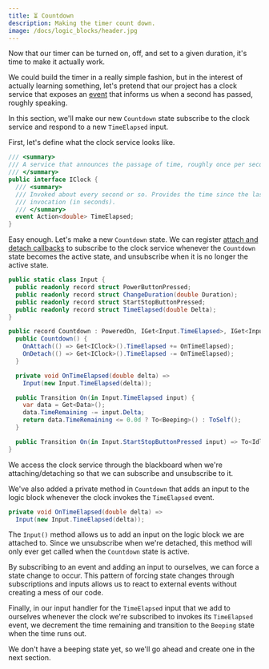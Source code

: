 ```yaml
---
title: ⏳ Countdown
description: Making the timer count down.
image: /docs/logic_blocks/header.jpg
---
```


Now that our timer can be turned on, off, and set to a given duration, it's time to make it actually work.

We could build the timer in a really simple fashion, but in the interest of actually learning something, let's pretend that our project has a clock service that exposes an [event] that informs us when a second has passed, roughly speaking.

In this section, we'll make our new `Countdown` state subscribe to the clock service and respond to a new `TimeElapsed` input.

First, let's define what the clock service looks like.

```csharp
/// <summary>
/// A service that announces the passage of time, roughly once per second.
/// </summary>
public interface IClock {
  /// <summary>
  /// Invoked about every second or so. Provides the time since the last
  /// invocation (in seconds).
  /// </summary>
  event Action<double> TimeElapsed;
}
```

Easy enough. Let's make a new `Countdown` state. We can register [attach and detach callbacks][attachment] to subscribe to the clock service whenever the `Countdown` state becomes the active state, and unsubscribe when it is no longer the active state.

```csharp
public static class Input {
  public readonly record struct PowerButtonPressed;
  public readonly record struct ChangeDuration(double Duration);
  public readonly record struct StartStopButtonPressed;
  public readonly record struct TimeElapsed(double Delta);
}

public record Countdown : PoweredOn, IGet<Input.TimeElapsed>, IGet<Input.StartStopButtonPressed> {
  public Countdown() {
    OnAttach(() => Get<IClock>().TimeElapsed += OnTimeElapsed);
    OnDetach(() => Get<IClock>().TimeElapsed -= OnTimeElapsed);
  }

  private void OnTimeElapsed(double delta) =>
    Input(new Input.TimeElapsed(delta));

  public Transition On(in Input.TimeElapsed input) {
    var data = Get<Data>();
    data.TimeRemaining -= input.Delta;
    return data.TimeRemaining <= 0.0d ? To<Beeping>() : ToSelf();
  }

  public Transition On(in Input.StartStopButtonPressed input) => To<Idle>();
}
```

We access the clock service through the blackboard when we're attaching/detaching so that we can subscribe and unsubscribe to it.

We've also added a private method in `Countdown` that adds an input to the logic block whenever the clock invokes the `TimeElapsed` event.

```csharp
private void OnTimeElapsed(double delta) =>
  Input(new Input.TimeElapsed(delta));
```

The `Input()` method allows us to add an input on the logic block we are attached to. Since we unsubscribe when we're detached, this method will only ever get called when the `Countdown` state is active.

<Callout type="tip">
By subscribing to an event and adding an input to ourselves, we can force a state change to occur. This pattern of forcing state changes through subscriptions and inputs allows us to react to external events without creating a mess of our code.
</Callout>

Finally, in our input handler for the `TimeElapsed` input that we add to ourselves whenever the clock we're subscribed to invokes its `TimeElapsed` event, we decrement the time remaining and transition to the `Beeping` state when the time runs out.

We don't have a beeping state yet, so we'll go ahead and create one in the next section.

[event]: https://learn.microsoft.com/en-us/dotnet/csharp/programming-guide/events/
[attachment]: /docs/logic_blocks/basics/states#%EF%B8%8F-attachment
